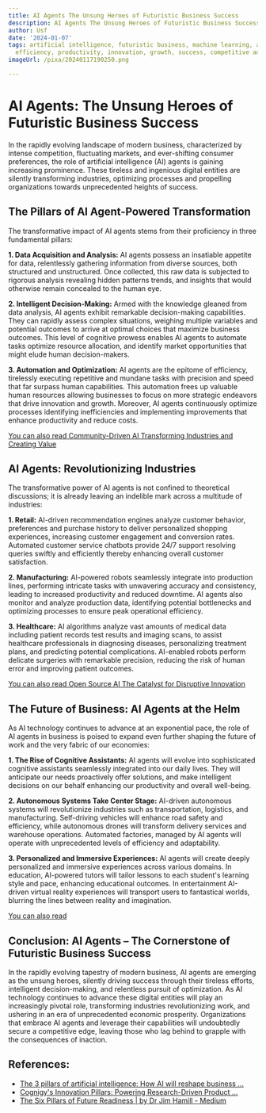 ```yaml
---
title: AI Agents The Unsung Heroes of Futuristic Business Success
description: AI Agents The Unsung Heroes of Futuristic Business Success
author: Usf
date: '2024-01-07'
tags: artificial intelligence, futuristic business, machine learning, automation,
  efficiency, productivity, innovation, growth, success, competitive advantage
imageUrl: /pixa/20240117190250.png

---
```

# AI Agents: The Unsung Heroes of Futuristic Business Success

In the rapidly evolving landscape of modern business, characterized by intense competition, fluctuating markets, and ever-shifting  consumer preferences, the role of artificial intelligence (AI) agents is gaining increasing prominence.  These tireless and ingenious digital entities are silently transforming industries, optimizing processes and propelling organizations towards unprecedented  heights of success.

## The Pillars  of AI Agent-Powered Transformation

The transformative  impact of AI agents stems from their proficiency in three fundamental pillars:

**1. Data Acquisition and Analysis:** AI  agents possess an insatiable appetite for  data, relentlessly gathering information from diverse sources, both structured and unstructured. Once collected, this raw data is subjected to rigorous analysis revealing hidden patterns trends, and insights that would otherwise  remain  concealed to the human eye.

**2. Intelligent Decision-Making:** Armed  with  the  knowledge gleaned from data analysis, AI  agents  exhibit remarkable decision-making capabilities. They can rapidly  assess complex situations, weighing multiple variables and potential outcomes to arrive at optimal choices that maximize business outcomes. This level of cognitive prowess enables AI agents to automate tasks optimize resource  allocation, and identify market opportunities that might elude human  decision-makers.

**3. Automation and Optimization:**  AI  agents are the  epitome of efficiency, tirelessly executing repetitive and mundane  tasks with precision and speed that far surpass human capabilities. This automation  frees up  valuable human resources allowing businesses to  focus on more strategic endeavors that drive innovation and growth. Moreover, AI agents continuously optimize processes identifying inefficiencies  and implementing improvements that enhance  productivity and reduce costs.

[You can  also read  Community-Driven AI  Transforming Industries and Creating Value](Community-Driven%20AI%20Transforming%20Industries%20and%20Creating%20Value)


## AI Agents: Revolutionizing Industries

The transformative power  of AI agents is not confined to theoretical discussions; it is already leaving an indelible mark across a multitude of  industries:

**1. Retail:** AI-driven recommendation engines  analyze customer behavior, preferences and purchase history to deliver personalized shopping experiences, increasing customer engagement and conversion rates.  Automated customer service chatbots provide 24/7 support resolving queries swiftly and efficiently thereby enhancing overall customer satisfaction.

**2.  Manufacturing:** AI-powered robots seamlessly integrate into production lines, performing intricate tasks with unwavering accuracy and consistency, leading  to increased productivity and reduced downtime. AI agents also  monitor and analyze production data, identifying potential bottlenecks and optimizing processes to ensure peak operational  efficiency.

**3. Healthcare:** AI algorithms analyze vast  amounts of medical  data including patient records test results and imaging scans, to assist healthcare professionals in diagnosing diseases,  personalizing treatment plans, and predicting potential complications. AI-enabled robots perform delicate surgeries with remarkable precision, reducing the risk  of human  error and improving patient outcomes.

[You can also read Open Source AI The Catalyst for Disruptive Innovation](Open%20Source%20AI%20The%20Catalyst%20for%20Disruptive%20Innovation)


## The Future of Business: AI Agents at the Helm

As AI technology continues to advance at an exponential pace, the role of AI agents in  business is poised to expand  even further shaping the future of  work and the very fabric of our economies:

**1. The  Rise of Cognitive Assistants:** AI agents will evolve into sophisticated cognitive assistants seamlessly integrated into our daily lives. They will anticipate our needs proactively offer solutions, and make intelligent  decisions on our behalf enhancing our  productivity  and overall  well-being.

**2. Autonomous Systems Take  Center Stage:**  AI-driven autonomous systems will revolutionize industries such as transportation,  logistics, and  manufacturing. Self-driving vehicles will enhance road safety and efficiency, while autonomous drones will transform delivery services and warehouse operations. Automated  factories, managed by  AI agents will  operate with unprecedented levels of efficiency and adaptability.

**3. Personalized and Immersive Experiences:** AI agents  will create deeply personalized and immersive experiences across  various domains. In education, AI-powered tutors will tailor lessons to each student's learning style and pace, enhancing educational outcomes. In entertainment AI-driven  virtual reality experiences will transport users to fantastical worlds, blurring  the lines between reality and imagination.

[You can also read ]()


## Conclusion:  AI Agents –  The Cornerstone of Futuristic Business Success

In the rapidly evolving  tapestry of modern business, AI agents are emerging as the unsung heroes, silently driving success through their tireless efforts, intelligent decision-making, and relentless  pursuit of optimization. As AI technology continues to advance these  digital entities will play an  increasingly pivotal  role, transforming industries  revolutionizing work, and ushering in an era of unprecedented economic prosperity. Organizations that embrace AI agents and leverage their capabilities will undoubtedly secure a  competitive edge, leaving those who lag behind to grapple with the consequences of inaction.

## References:
- [The 3 pillars of artificial intelligence: How AI will reshape business ...](https://rsmus.com/insights/economics/the-3-pillars-of-artificial-intelligence.html)
- [Cognigy's Innovation Pillars: Powering Research-Driven Product ...](https://www.cognigy.com/blog/cognigys-innovation-pillars)
- [The Six Pillars of Future Readiness | by Dr Jim Hamill - Medium](https://medium.com/future-ready-digest/the-six-pillars-of-future-readiness-f5ac3c391cb2)
